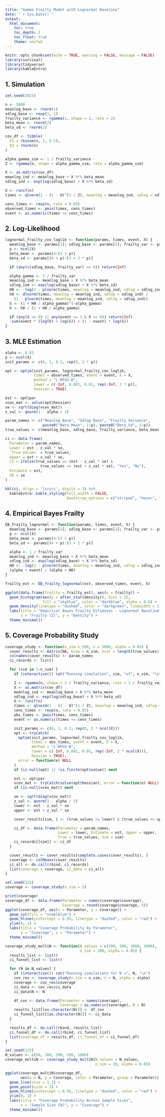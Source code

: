 ```yaml
---
title: "Gamma Frailty Model with Lognormal Baseline"
date: "`r Sys.Date()`"
output:
  html_document:
    toc: true
    toc_depth: 2
    toc_float: true
    theme: united
---
```


```r
knitr::opts_chunk$set(echo = TRUE, warning = FALSE, message = FALSE)
library(survival)
library(tidyverse)
library(kableExtra)
```

## 1. Simulation

```r
set.seed(2025)

n <- 5000
meanlog_base <- rnorm(1)
sdlog_base <- rexp(1, 1)
frailty_variance <- rgamma(1, shape = 2, rate = 2)
beta_mean <- rnorm(2)
beta_sd <- rnorm(2)

cov_df <- tibble(
  X1 = rbinom(n, 1, 0.5),
  X2 = rnorm(n)
)

alpha_gamma_sim <- 1 / frailty_variance
Z <- rgamma(n, shape = alpha_gamma_sim, rate = alpha_gamma_sim)

X <- as.matrix(cov_df)
meanlog_ind <- meanlog_base + X %*% beta_mean
sdlog_ind <- exp(log(sdlog_base) + X %*% beta_sd)

U <- runif(n)
times <- qlnorm(1 - (1 - U)^(1 / Z), meanlog = meanlog_ind, sdlog = sdlog_ind)

cens_times <- rexp(n, rate = 0.05)
observed_times <- pmin(times, cens_times)
event <- as.numeric(times <= cens_times)
```

## 2. Log-Likelihood

```r
lognormal_frailty_cov_loglik <- function(params, times, event, X) {
  meanlog_base <- params[1]; sdlog_base <- params[2]; frailty_var <- params[3]
  p <- ncol(X)
  beta_mean <- params[4:(3 + p)]
  beta_sd <- params[(4 + p):(3 + 2 * p)]

  if (any(c(sdlog_base, frailty_var) <= 0)) return(Inf)

  alpha_gamma <- 1 / frailty_var
  meanlog_ind <- meanlog_base + X %*% beta_mean
  sdlog_ind <- exp(log(sdlog_base) + X %*% beta_sd)
  H0 <- -log(1 - plnorm(times, meanlog = meanlog_ind, sdlog = sdlog_ind))
  h0 <- dlnorm(times, meanlog = meanlog_ind, sdlog = sdlog_ind) /
    (1 - plnorm(times, meanlog = meanlog_ind, sdlog = sdlog_ind))
  S <- (1 + H0 / alpha_gamma)^(-alpha_gamma)
  h <- h0 / (1 + H0 / alpha_gamma)

  if (any(S <= 0) || any(event == 1 & h <= 0)) return(Inf)
  -sum(event * (log(h) + log(S)) + (1 - event) * log(S))
}
```

## 3. MLE Estimation

```r
alpha <- 0.05
p <- ncol(X)
init_params <- c(0, 1, 0.3, rep(0, 2 * p))

opt <- optim(init_params, lognormal_frailty_cov_loglik,
             times = observed_times, event = event, X = X,
             method = "L-BFGS-B",
             lower = c(-Inf, 0.001, 0.01, rep(-Inf, 2 * p)),
             hessian = TRUE)

est <- opt$par
vcov_mat <- solve(opt$hessian)
se <- sqrt(diag(vcov_mat))
z_val <- qnorm(1 - alpha / 2)

param_names <- c("Meanlog Base", "Sdlog Base", "Frailty Variance",
                 paste0("Beta_Mean", 1:p), paste0("Beta_Sd", 1:p))
true_values <- c(meanlog_base, sdlog_base, frailty_variance, beta_mean, beta_sd)

ci <- data.frame(
  Parameter = param_names,
  Lower = est - z_val * se,
  `True Values` = true_values,
  Upper = est + z_val * se,
  CI = ifelse(true_values >= (est - z_val * se) &
                true_values <= (est + z_val * se), "Yes", "No"),
  Estimate = est,
  SE = se
)

kbl(ci, align = 'lccccc', digits = 3) %>%
  kableExtra::kable_styling(full_width = FALSE,
                            bootstrap_options = c("striped", "hover", "condensed"))
```

## 4. Empirical Bayes Frailty

```r
EB_frailty_lognormal <- function(params, times, event, X) {
  meanlog_base <- params[1]; sdlog_base <- params[2]; frailty_var <- params[3]
  p <- ncol(X)
  beta_mean <- params[4:(3 + p)]
  beta_sd <- params[(4 + p):(3 + 2 * p)]

  alpha <- 1 / frailty_var
  meanlog_ind <- meanlog_base + X %*% beta_mean
  sdlog_ind <- exp(log(sdlog_base) + X %*% beta_sd)
  H0 <- -log(1 - plnorm(times, meanlog = meanlog_ind, sdlog = sdlog_ind))
  (alpha + event) / (alpha + H0)
}

frailty_est <- EB_frailty_lognormal(est, observed_times, event, X)

ggplot(data.frame(frailty = frailty_est), aes(x = frailty)) +
  geom_histogram(aes(y = after_stat(density)), bins = 25,
                 fill = "skyblue", color = "darkblue", alpha = 0.6) +
  geom_density(linetype = "dashed", color = "darkgreen", linewidth = 1.2) +
  labs(title = "Empirical Bayes Frailty Estimates - Lognormal Baseline",
       x = "Frailty (Z)", y = "Density") +
  theme_minimal()
```

## 5. Coverage Probability Study

```r
coverage_study <- function(n_sim = 500, n = 5000, alpha = 0.05) {
  cover_results <- matrix(NA, nrow = n_sim, ncol = length(true_values))
  colnames(cover_results) <- param_names
  ci_records <- list()

  for (sim in 1:n_sim) {
    if (interactive()) cat("Running simulation", sim, "of", n_sim, "\n")

    Z <- rgamma(n, shape = 1 / frailty_variance, rate = 1 / frailty_variance)
    X <- as.matrix(cov_df)
    meanlog_ind <- meanlog_base + X %*% beta_mean
    sdlog_ind <- exp(log(sdlog_base) + X %*% beta_sd)
    U <- runif(n)
    times <- qlnorm(1 - (1 - U)^(1 / Z), meanlog = meanlog_ind, sdlog = sdlog_ind)
    cens_times <- rexp(n, rate = 0.05)
    obs_times <- pmin(times, cens_times)
    event <- as.numeric(times <= cens_times)

    init_params <- c(0, 1, 0.3, rep(0, 2 * ncol(X)))
    opt <- tryCatch(
      optim(init_params, lognormal_frailty_cov_loglik,
            times = obs_times, event = event, X = X,
            method = "L-BFGS-B",
            lower = c(-Inf, 0.001, 0.01, rep(-Inf, 2 * ncol(X))),
            hessian = TRUE),
      error = function(e) NULL
    )
    if (is.null(opt) || !is.finite(opt$value)) next

    est <- opt$par
    vcov_mat <- tryCatch(solve(opt$hessian), error = function(e) NULL)
    if (is.null(vcov_mat)) next

    se <- sqrt(diag(vcov_mat))
    z_val <- qnorm(1 - alpha / 2)
    lower <- est - z_val * se
    upper <- est + z_val * se

    cover_results[sim, ] <- (true_values >= lower) & (true_values <= upper)

    ci_df <- data.frame(Parameter = param_names,
                        Lower = lower, Estimate = est, Upper = upper,
                        True = true_values, Sim = sim)
    ci_records[[sim]] <- ci_df
  }

  cover_results <- cover_results[complete.cases(cover_results), ]
  coverage <- colMeans(cover_results)
  ci_all <- do.call(rbind, ci_records)
  list(coverage = coverage, ci_data = ci_all)
}

set.seed(123)
coverage <- coverage_study(n_sim = 5)
```

```r
print(coverage)
coverage_df <- data.frame(Parameter = names(coverage$coverage),
                          Coverage = round(coverage$coverage, 3))
ggplot(coverage_df, aes(x = Parameter, y = Coverage)) +
  geom_col(fill = "steelblue") +
  geom_hline(yintercept = 0.95, linetype = "dashed", color = "red") +
  ylim(0, 1) +
  labs(title = "Coverage Probability by Parameter",
       y = "Coverage", x = "Parameter") +
  theme_minimal()
```

```r
coverage_study_multiN <- function(N_values = c(200, 500, 1000, 2000),
                                  n_sim = 200, alpha = 0.05) {
  results_list <- list()
  ci_funnel_list <- list()

  for (N in N_values) {
    if (interactive()) cat("Running simulations for N =", N, "\n")
    cov_res <- coverage_study(n_sim = n_sim, n = N, alpha = alpha)
    coverage <- cov_res$coverage
    ci_data <- cov_res$ci_data
    ci_data$N <- N

    df_cov <- data.frame(Parameter = names(coverage),
                         Coverage = as.numeric(coverage), N = N)
    results_list[[as.character(N)]] <- df_cov
    ci_funnel_list[[as.character(N)]] <- ci_data
  }

  results_df <- do.call(rbind, results_list)
  ci_funnel_df <- do.call(rbind, ci_funnel_list)
  list(coverage_df = results_df, ci_funnel_df = ci_funnel_df)
}

set.seed(123)
N_values <- c(50, 100, 200, 500, 1000)
coverage_multiN <- coverage_study_multiN(N_values = N_values,
                                         n_sim = 10, alpha = 0.05)
```

```r
ggplot(coverage_multiN$coverage_df,
       aes(x = N, y = Coverage, color = Parameter, group = Parameter)) +
  geom_line(size = 1.2) +
  geom_point(size = 2) +
  geom_hline(yintercept = 0.95, linetype = "dashed", color = "red") +
  ylim(0, 1) +
  labs(title = "Coverage Probability Across Sample Sizes",
       x = "Sample Size (N)", y = "Coverage") +
  theme_minimal()
```
